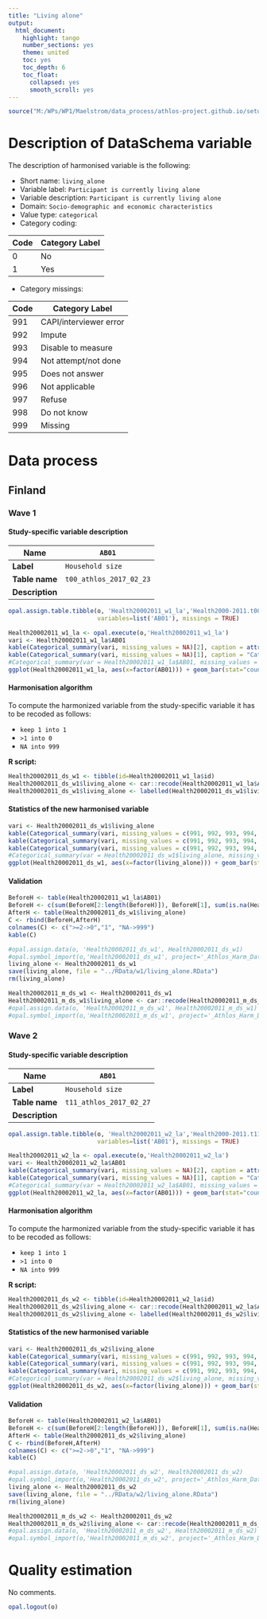 ```yaml
---
title: "Living alone"
output:
  html_document:
    highlight: tango
    number_sections: yes
    theme: united
    toc: yes
    toc_depth: 6
    toc_float:
      collapsed: yes
      smooth_scroll: yes
---
```

  
<!-- ########################################################## --> 

<!-- # Installation, loading packages -->
<!-- **R script:** -->

```r
source("M:/WPs/WP1/Maelstrom/data_process/athlos-project.github.io/setup_ania.r")
```
<!-- ########################################################## --> 

# Description of DataSchema variable

The description of harmonised variable is the following:


* Short name: `living_alone`
* Variable label: `Participant is currently living alone`
* Variable description: `Participant is currently living alone`
* Domain: `Socio-demographic and economic characteristics`
* Value type: `categorical`
* Category coding:

**Code** | **Category Label**
-------- | ------------------
0        | No
1        | Yes

* Category missings: 

**Code** | **Category Label**
----| ------------------
991 | CAPI/interviewer error
992 | Impute
993 | Disable to measure
994 | Not attempt/not done
995 | Does not answer
996 | Not applicable
997 | Refuse
998 | Do not know
999 | Missing

# Data process 

## Finland

### Wave 1 

#### Study-specific variable description



| **Name** | `AB01`|
|-|-|
| **Label** | `Household size`|
| **Table name** | `t00_athlos_2017_02_23` |
| **Description** |  |

```r
opal.assign.table.tibble(o, 'Health20002011_w1_la','Health2000-2011.t00_athlos_2017_02_23',
                         variables=list('AB01'), missings = TRUE)
```

```r
Health20002011_w1_la <- opal.execute(o,'Health20002011_w1_la')
vari <- Health20002011_w1_la$AB01
kable(Categorical_summary(vari, missing_values = NA)[2], caption = attributes(vari)$`spss::shortName`) 
kable(Categorical_summary(vari, missing_values = NA)[1], caption = "Category")
#Categorical_summary(var = Health20002011_w1_la$AB01, missing_values = NA)
ggplot(Health20002011_w1_la, aes(x=factor(AB01))) + geom_bar(stat="count", width=0.4, fill="steelblue") + xlab("Living Alone") + ylab("Frequency")
```

#### Harmonisation algorithm
To compute the harmonized variable from the study-specific variable it has to be recoded as follows:

* `keep 1 into 1`
* `>1 into 0`
* `NA into 999`

**R script:**

```r
Health20002011_ds_w1 <- tibble(id=Health20002011_w1_la$id)
Health20002011_ds_w1$living_alone <- car::recode(Health20002011_w1_la$AB01, "2:hi=0 ;NA=999")
Health20002011_ds_w1$living_alone <- labelled(Health20002011_ds_w1$living_alone, labels = c("No"=0, "Yes"=1, "Missing"=999, "Do not know"=998, "Refuse"=997, "Not applicable"=996, "Does not answer"=995,  "Not attempt not done"=994, "Disable to measure"=993, "Impute"=992, "CAPI interviewer error"=991))
```

#### Statistics of the new harmonised variable
```r
vari <- Health20002011_ds_w1$living_alone
kable(Categorical_summary(vari, missing_values = c(991, 992, 993, 994, 995, 996, 997, 998, 999))[3]) 
kable(Categorical_summary(vari, missing_values = c(991, 992, 993, 994, 995, 996, 997, 998, 999))[1], caption = "Category")
kable(Categorical_summary(vari, missing_values = c(991, 992, 993, 994, 995, 996, 997, 998, 999))[2], caption = "Type of missing")
#Categorical_summary(var = Health20002011_ds_w1$living_alone, missing_values = c(991, 992, 993, 994, 995, 996, 997, 998, 999))
ggplot(Health20002011_ds_w1, aes(x=factor(living_alone))) + geom_bar(stat="count", width=0.4, fill="steelblue") + xlab("Living Alone") + ylab("Frequency")
```

#### Validation
```r
BeforeH <- table(Health20002011_w1_la$AB01)
BeforeH <- c(sum(BeforeH[2:length(BeforeH)]), BeforeH[1], sum(is.na(Health20002011_w1_la$AB01)))
AfterH <- table(Health20002011_ds_w1$living_alone)
C <- rbind(BeforeH,AfterH)
colnames(C) <- c(">=2->0","1", "NA->999")
kable(C)
```





```r

#opal.assign.data(o, 'Health20002011_ds_w1', Health20002011_ds_w1)
#opal.symbol_import(o,'Health20002011_ds_w1', project='_Athlos_Harm_Dataset')
living_alone <- Health20002011_ds_w1
save(living_alone, file = "../RData/w1/living_alone.RData")
rm(living_alone)

Health20002011_m_ds_w1 <- Health20002011_ds_w1
Health20002011_m_ds_w1$living_alone <- car::recode(Health20002011_m_ds_w1$living_alone, "c(991, 992, 993, 994, 995, 996, 997,998, 999)=NA")
#opal.assign.data(o, 'Health20002011_m_ds_w1', Health20002011_m_ds_w1)
#opal.symbol_import(o,'Health20002011_m_ds_w1', project='_Athlos_Harm_Dataset')
```






### Wave 2 

#### Study-specific variable description



| **Name** | `AB01`|
|-|-|
| **Label** | `Household size`|
| **Table name** | `t11_athlos_2017_02_27` |
| **Description** |  |

```r
opal.assign.table.tibble(o, 'Health20002011_w2_la','Health2000-2011.t11_athlos_2017_02_27',
                         variables=list('AB01'), missings = TRUE)
```

```r
Health20002011_w2_la <- opal.execute(o,'Health20002011_w2_la')
vari <- Health20002011_w2_la$AB01
kable(Categorical_summary(vari, missing_values = NA)[2], caption = attributes(vari)$`spss::shortName`) 
kable(Categorical_summary(vari, missing_values = NA)[1], caption = "Category")
#Categorical_summary(var = Health20002011_w2_la$AB01, missing_values = NA)
ggplot(Health20002011_w2_la, aes(x=factor(AB01))) + geom_bar(stat="count", width=0.4, fill="steelblue") + xlab("Living Alone") + ylab("Frequency")
```

#### Harmonisation algorithm
To compute the harmonized variable from the study-specific variable it has to be recoded as follows:

* `keep 1 into 1`
* `>1 into 0`
* `NA into 999`

**R script:**

```r
Health20002011_ds_w2 <- tibble(id=Health20002011_w2_la$id)
Health20002011_ds_w2$living_alone <- car::recode(Health20002011_w2_la$AB01, "2:hi=0 ;NA=999")
Health20002011_ds_w2$living_alone <- labelled(Health20002011_ds_w2$living_alone, labels = c("No"=0, "Yes"=1, "Missing"=999, "Do not know"=998, "Refuse"=997, "Not applicable"=996, "Does not answer"=995,  "Not attempt not done"=994, "Disable to measure"=993, "Impute"=992, "CAPI interviewer error"=991))
```

#### Statistics of the new harmonised variable
```r
vari <- Health20002011_ds_w2$living_alone
kable(Categorical_summary(vari, missing_values = c(991, 992, 993, 994, 995, 996, 997, 998, 999))[3]) 
kable(Categorical_summary(vari, missing_values = c(991, 992, 993, 994, 995, 996, 997, 998, 999))[1], caption = "Category")
kable(Categorical_summary(vari, missing_values = c(991, 992, 993, 994, 995, 996, 997, 998, 999))[2], caption = "Type of missing")
#Categorical_summary(var = Health20002011_ds_w2$living_alone, missing_values = c(991, 992, 993, 994, 995, 996, 997, 998, 999))
ggplot(Health20002011_ds_w2, aes(x=factor(living_alone))) + geom_bar(stat="count", width=0.4, fill="steelblue") + xlab("Living Alone") + ylab("Frequency")
```

#### Validation
```r
BeforeH <- table(Health20002011_w2_la$AB01)
BeforeH <- c(sum(BeforeH[2:length(BeforeH)]), BeforeH[1], sum(is.na(Health20002011_w2_la$AB01)))
AfterH <- table(Health20002011_ds_w2$living_alone)
C <- rbind(BeforeH,AfterH)
colnames(C) <- c(">=2->0","1", "NA->999")
kable(C)
```





```r

#opal.assign.data(o, 'Health20002011_ds_w2', Health20002011_ds_w2)
#opal.symbol_import(o,'Health20002011_ds_w2', project='_Athlos_Harm_Dataset')
living_alone <- Health20002011_ds_w2
save(living_alone, file = "../RData/w2/living_alone.RData")
rm(living_alone)

Health20002011_m_ds_w2 <- Health20002011_ds_w2
Health20002011_m_ds_w2$living_alone <- car::recode(Health20002011_m_ds_w2$living_alone, "c(991, 992, 993, 994, 995, 996, 997,998, 999)=NA")
#opal.assign.data(o, 'Health20002011_m_ds_w2', Health20002011_m_ds_w2)
#opal.symbol_import(o,'Health20002011_m_ds_w2', project='_Athlos_Harm_Dataset')
```




# Quality estimation
No comments.




```r
opal.logout(o)
```
